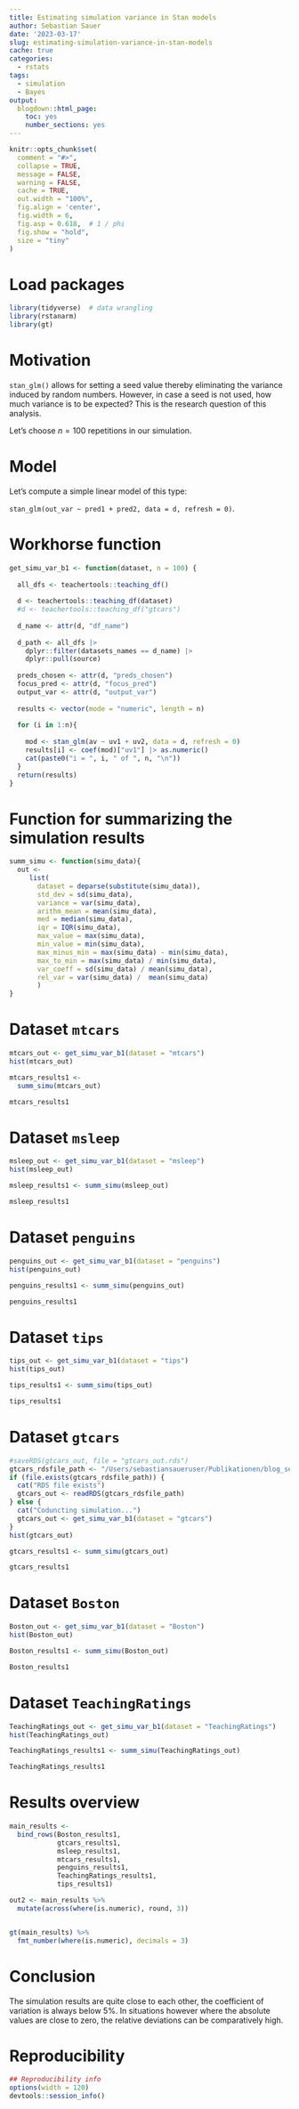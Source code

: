 ```yaml
---
title: Estimating simulation variance in Stan models
author: Sebastian Sauer
date: '2023-03-17'
slug: estimating-simulation-variance-in-stan-models
cache: true
categories:
  - rstats
tags:
  - simulation
  - Bayes
output:
  blogdown::html_page:
    toc: yes
    number_sections: yes
---
```




```r
knitr::opts_chunk$set(
  comment = "#>",
  collapse = TRUE,
  message = FALSE,
  warning = FALSE,
  cache = TRUE,
  out.width = "100%",
  fig.align = 'center',
  fig.width = 6,
  fig.asp = 0.618,  # 1 / phi
  fig.show = "hold",
  size = "tiny"
)
```



# Load packages

```r
library(tidyverse)  # data wrangling
library(rstanarm)
library(gt)
```


# Motivation

`stan_glm()` allows for setting a seed value thereby eliminating the variance induced by random numbers.
However, in case a seed is not used, how much variance is to be expected?
This is the research question of this analysis.

Let's choose $n=100$ repetitions in our simulation.



# Model

Let's compute a simple linear model of this type:

`stan_glm(out_var ~ pred1 + pred2, data = d, refresh = 0)`.




# Workhorse function


```r
get_simu_var_b1 <- function(dataset, n = 100) {
  
  all_dfs <- teachertools::teaching_df()
  
  d <- teachertools::teaching_df(dataset)
  #d <- teachertools::teaching_df("gtcars")
  
  d_name <- attr(d, "df_name")
  
  d_path <- all_dfs |> 
    dplyr::filter(datasets_names == d_name) |> 
    dplyr::pull(source)
  
  preds_chosen <- attr(d, "preds_chosen")
  focus_pred <- attr(d, "focus_pred")
  output_var <- attr(d, "output_var")
  
  results <- vector(mode = "numeric", length = n)
  
  for (i in 1:n){
  
    mod <- stan_glm(av ~ uv1 + uv2, data = d, refresh = 0)
    results[i] <- coef(mod)["uv1"] |> as.numeric()
    cat(paste0("i = ", i, " of ", n, "\n"))
  }
  return(results)
}
```



# Function for summarizing the simulation results




```r
summ_simu <- function(simu_data){
  out <- 
     list(
       dataset = deparse(substitute(simu_data)),
       std_dev = sd(simu_data),
       variance = var(simu_data),
       arithm_mean = mean(simu_data),
       med = median(simu_data),
       iqr = IQR(simu_data),
       max_value = max(simu_data),
       min_value = min(simu_data),
       max_minus_min = max(simu_data) - min(simu_data),
       max_to_min = max(simu_data) / min(simu_data),
       var_coeff = sd(simu_data) / mean(simu_data),
       rel_var = var(simu_data) /  mean(simu_data)
       )
}
```




# Dataset `mtcars`



```r
mtcars_out <- get_simu_var_b1(dataset = "mtcars")
hist(mtcars_out)
```


```r
mtcars_results1 <-
  summ_simu(mtcars_out)

mtcars_results1
```


# Dataset `msleep`



```r
msleep_out <- get_simu_var_b1(dataset = "msleep")
hist(msleep_out)
```



```r
msleep_results1 <- summ_simu(msleep_out)

msleep_results1
```




# Dataset `penguins`



```r
penguins_out <- get_simu_var_b1(dataset = "penguins")
hist(penguins_out)
```



```r
penguins_results1 <- summ_simu(penguins_out)

penguins_results1
```




# Dataset `tips`




```r
tips_out <- get_simu_var_b1(dataset = "tips")
hist(tips_out)
```



```r
tips_results1 <- summ_simu(tips_out)

tips_results1
```



# Dataset `gtcars`



```r
#saveRDS(gtcars_out, file = "gtcars_out.rds")
gtcars_rdsfile_path <- "/Users/sebastiansaueruser/Publikationen/blog_ses/sesa-blog/gtcars_out.rds"
if (file.exists(gtcars_rdsfile_path)) {
  cat("RDS file exists")
  gtcars_out <- readRDS(gtcars_rdsfile_path)
} else {
  cat("Coduncting simulation...")
  gtcars_out <- get_simu_var_b1(dataset = "gtcars")
}
hist(gtcars_out)
```

```r
gtcars_results1 <- summ_simu(gtcars_out)

gtcars_results1
```


# Dataset `Boston`




```r
Boston_out <- get_simu_var_b1(dataset = "Boston")
hist(Boston_out)
```


```r
Boston_results1 <- summ_simu(Boston_out)

Boston_results1
```



# Dataset `TeachingRatings`




```r
TeachingRatings_out <- get_simu_var_b1(dataset = "TeachingRatings")
hist(TeachingRatings_out)
```


```r
TeachingRatings_results1 <- summ_simu(TeachingRatings_out)

TeachingRatings_results1
```


# Results overview


```r
main_results <-
  bind_rows(Boston_results1,
            gtcars_results1,
            msleep_results1,
            mtcars_results1,
            penguins_results1,
            TeachingRatings_results1,
            tips_results1)

out2 <- main_results %>% 
  mutate(across(where(is.numeric), round, 3))


gt(main_results) %>% 
  fmt_number(where(is.numeric), decimals = 3)
```


# Conclusion


The simulation results are quite close to each other, the coefficient of variation is always below 5%. 
In situations however where the absolute values are close to zero, the relative deviations can be comparatively high.





# Reproducibility

```r
## Reproducibility info
options(width = 120)
devtools::session_info()

```


